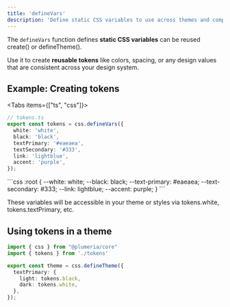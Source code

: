 ```yaml
---
title: 'defineVars'
description: 'Define static CSS variables to use across themes and components.'
---
```



The `defineVars` function defines **static CSS variables** can be reused create() or defineTheme().

Use it to create **reusable tokens** like colors, spacing, or any design values that are consistent across your design system.

## Example: Creating tokens

<Tabs items={["ts", "css"]}>
  <Tab>

```ts title="TypeScript"
// tokens.ts
export const tokens = css.defineVars({
  white: 'white',
  black: 'black',
  textPrimary: '#eaeaea',
  textSecondary: '#333',
  link: 'lightblue',
  accent: 'purple',
});
```
</Tab>
<Tab>
```css
:root {
  --white: white;
  --black: black;
  --text-primary: #eaeaea;
  --text-secondary: #333;
  --link: lightblue;
  --accent: purple;
}
```
  </Tab>
</Tabs>

These variables will be accessible in your theme or styles via tokens.white, tokens.textPrimary, etc.


## Using tokens in a theme
```ts title="TypeScript"
import { css } from "@plumeria/core"
import { tokens } from './tokens'

export const theme = css.defineTheme({
  textPrimary: {
    light: tokens.black,
    dark: tokens.white,
  },
});
```
